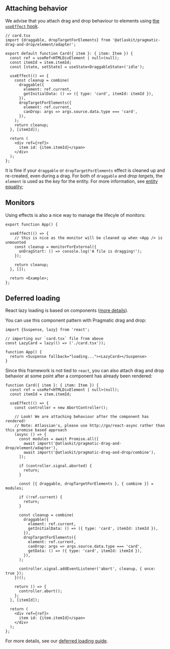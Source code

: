 ## Attaching behavior

We advise that you attach drag and drop behaviour to elements using
[the `useEffect` hook](https://reactjs.org/docs/hooks-effect.html).

```tsx
// card.tsx
import {draggable, dropTargetForElements} from '@atlaskit/pragmatic-drag-and-drop/element/adapter';

export default function Card({ item }: { item: Item }) {
  const ref = useRef<HTMLDivElement | null>(null);
  const itemId = item.itemId;
  const [state, setState] = useState<DraggableState>('idle');

  useEffect(() => {
    const cleanup = combine(
      draggable({
        element: ref.current,
        getInitialData: () => ({ type: 'card', itemId: itemId }),
      }),
      dropTargetForElements({
        element: ref.current,
        canDrop: args => args.source.data.type === 'card',
      }),
    );
    return cleanup;
  }, [itemId]);

  return (
    <div ref={ref}>
      item id: {item.itemId}</span>
    </div>
  );
};
```

It is fine if your `draggable` or `dropTargetForElements` effect is cleaned up and re-created, even
during a drag. For both of `draggable` and _drop targets_, the `element` is used as the _key_ for
the entity. For more information, see [entity equality](TODO?);

## Monitors

Using effects is also a nice way to manage the lifecyle of monitors:

```tsx
export function App() {

  useEffect(() => {
    // this is nice as the monitor will be cleaned up when <App /> is unmounted
    const cleanup = monitorForExternal({
      onDragStart: () => console.log('A file is dragging!');
    });

    return cleanup;
  }, []);

  return <Example>;
};
```

## Deferred loading

React lazy loading is based on components
([more details](https://reactjs.org/docs/code-splitting.html)).

You can use this component pattern with Pragmatic drag and drop:

```tsx
import {Suspense, lazy} from 'react';

// importing our `card.tsx` file from above
const LazyCard = lazy(() => ('./card.tsx'));

function App() {
  return <Suspense fallback="loading..."><LazyCard></Suspense>
}
```

Since this framework is not tied to `react`, you can also attach drag and drop behavior at some
point after a component has already been rendered:

```tsx
function Card({ item }: { item: Item }) {
  const ref = useRef<HTMLDivElement | null>(null);
  const itemId = item.itemId;

  useEffect(() => {
    const controller = new AbortController();

    // Look! We are attaching behaviour after the component has rendered!
    // Note: Atlassian's, please use http://go/react-async rather than this promise based approach
    (async () => {
      const modules = await Promise.all([
        await import('@atlaskit/pragmatic-drag-and-drop/element/adapter'),
        await import('@atlaskit/pragmatic-drag-and-drop/combine'),
      ]);

      if (controller.signal.aborted) {
        return;
      }

      const [{ draggable, dropTargetForElements }, { combine }] = modules;

      if (!ref.current) {
        return;
      }

      const cleanup = combine(
        draggable({
          element: ref.current,
          getInitialData: () => ({ type: 'card', itemId: itemId }),
        }),
        dropTargetForElements({
          element: ref.current,
          canDrop: args => args.source.data.type === 'card',
          getData: () => ({ type: 'card', itemId: itemId }),
        }),
      );

      controller.signal.addEventListener('abort', cleanup, { once: true });
    })();

    return () => {
      controller.abort();
    };
  }, [itemId]);

  return (
    <div ref={ref}>
      item id: {item.itemId}</span>
    </div>
  );
};
```

For more details, see our
[deferred loading guide](/components/pragmatic-drag-and-drop/recipes/deferred-loading).
